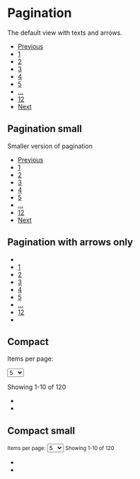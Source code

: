 
<Meta title="Components/Pagination/html" />

# Pagination
The default view with texts and arrows.
<Canvas>
  <Story name="Default">
<nav aria-label="Page navigation example">
    <ul class="pagination">
      <li class="page-item disabled"><a class="page-link" href="#"><i class="bi bi-chevron-left"></i><span class=" d-none d-sm-none d-md-none d-lg-inline">Previous</span></a></li>
      <li class="page-item active"><a class="page-link" href="#">1</a></li>
      <li class="page-item"><a class="page-link" href="#">2</a></li>
      <li class="page-item"><a class="page-link" href="#">3</a></li>
      <li class="page-item"><a class="page-link" href="#">4</a></li>
      <li class="page-item"><a class="page-link" href="#">5</a></li>
      <li class="page-item"><a class="page-link" href="#">...</a></li>
      <li class="page-item"><a class="page-link" href="#">12</a></li>
      <li class="page-item"><a class="page-link" href="#"><span class=" d-none d-sm-none d-md-none d-lg-inline">Next</span><i class="bi bi-chevron-right"></i></a></li>
    </ul>
  </nav>
  </Story>
</Canvas>

## Pagination small
Smaller version of pagination
<Canvas>
  <Story name="Small">
<nav aria-label="Page navigation example">
    <ul class="pagination pagination-sm">
      <li class="page-item disabled"><a class="page-link" href="#"><i class="bi bi-chevron-left"></i><span class=" d-none d-sm-none d-md-none d-lg-inline">Previous</span></a></li>
      <li class="page-item active"><a class="page-link" href="#">1</a></li>
      <li class="page-item"><a class="page-link" href="#">2</a></li>
      <li class="page-item"><a class="page-link" href="#">3</a></li>
      <li class="page-item"><a class="page-link" href="#">4</a></li>
      <li class="page-item"><a class="page-link" href="#">5</a></li>
      <li class="page-item"><a class="page-link" href="#">...</a></li>
      <li class="page-item"><a class="page-link" href="#">12</a></li>
      <li class="page-item"><a class="page-link" href="#"><span class=" d-none d-sm-none d-md-none d-lg-inline">Next</span><i class="bi bi-chevron-right"></i></a></li>
    </ul>
  </nav>
  </Story>
</Canvas>

## Pagination with arrows only

<Canvas>
  <Story name="With arrows only">
<nav aria-label="Page navigation example">
    <ul class="pagination">
      <li class="page-item disabled"><a class="page-link" href="#"><i class="bi bi-chevron-left"></i></a></li>
      <li class="page-item active"><a class="page-link" href="#">1</a></li>
      <li class="page-item"><a class="page-link" href="#">2</a></li>
      <li class="page-item"><a class="page-link" href="#">3</a></li>
      <li class="page-item"><a class="page-link" href="#">4</a></li>
      <li class="page-item"><a class="page-link" href="#">5</a></li>
      <li class="page-item"><a class="page-link" href="#">...</a></li>
      <li class="page-item"><a class="page-link" href="#">12</a></li>
      <li class="page-item"><a class="page-link" href="#"><i class="bi bi-chevron-right"></i></a></li>
    </ul>
  </nav>     
  </Story>
</Canvas>

## Compact

<Canvas>
  <Story name="Compact">
    <div class="d-flex align-items-center">
    <p class="my-0 me-2">Items per page:</p>
    <select class="form-select me-3 w-auto rounded-2 border">
      <option>5</option>
      <option>10</option>
      <option>20</option>
      <option>50</option>
</select>
   <p class="my-0 me-2">Showing 1-10 of 120</p> 
   <nav aria-label="Page navigation example">
    <ul class="pagination my-0 me-2">
      <li class="page-item disabled"><a class="page-link" href="#"><i class="bi bi-chevron-left"></i></a></li>
      <li class="page-item"><a class="page-link" href="#"><i class="bi bi-chevron-right"></i></a></li>
    </ul>
  </nav> </div>   
  </Story>
</Canvas>

## Compact small

<Canvas>
  <Story name="Compact small">
    <div class="d-flex align-items-center">
    <small class="my-0 me-2">Items per page:</small>
    <select class="form-select form-select-sm me-3 w-auto rounded-2 border">
      <option>5</option>
      <option>10</option>
      <option>20</option>
      <option>50</option>
</select>
   <small class="my-0 me-2">Showing 1-10 of 120</small> 
   <nav aria-label="Page navigation example">
    <ul class="pagination my-0 me-2 pagination-sm">
      <li class="page-item disabled"><a class="page-link" href="#"><i class="bi bi-chevron-left"></i></a></li>
      <li class="page-item"><a class="page-link" href="#"><i class="bi bi-chevron-right"></i></a></li>
    </ul>
  </nav> </div>   
  </Story>
</Canvas>
